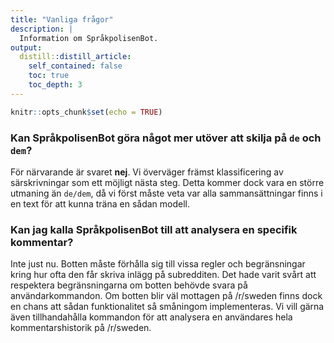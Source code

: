 ```yaml
---
title: "Vanliga frågor"
description: |
  Information om SpråkpolisenBot.
output:
  distill::distill_article:
    self_contained: false
    toc: true
    toc_depth: 3
---
```


```r
knitr::opts_chunk$set(echo = TRUE)
```

### Kan SpråkpolisenBot göra något mer utöver att skilja på `de` och `dem`?

För närvarande är svaret **nej**. Vi överväger främst klassificering av särskrivningar som ett möjligt nästa steg. Detta kommer dock vara en större utmaning än `de/dem`, då vi först måste veta var alla sammansättningar finns i en text för att kunna träna en sådan modell.

### Kan jag kalla SpråkpolisenBot till att analysera en specifik kommentar?

Inte just nu. Botten måste förhålla sig till vissa regler och begränsningar kring hur ofta den får skriva inlägg på subredditen. Det hade varit svårt att respektera begränsningarna om botten behövde svara på användarkommandon.  Om botten blir väl mottagen på /r/sweden finns dock en chans att sådan funktionalitet så småningom implementeras. Vi vill gärna även tillhandahålla kommandon för att analysera en användares hela kommentarshistorik på /r/sweden.